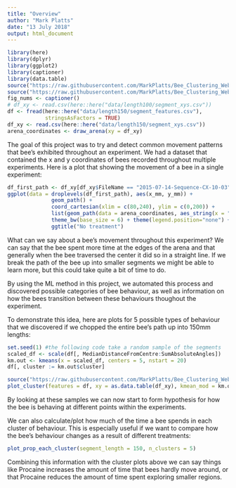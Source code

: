 ```yaml
---
title: "Overview"
author: "Mark Platts"
date: "13 July 2018"
output: html_document
---
```


```r
library(here)
library(dplyr)
library(ggplot2)
library(captioner)
library(data.table)
source("https://raw.githubusercontent.com/MarkPlatts/Bee_Clustering_Website/master/code/R/helper_functions.R")
source("https://raw.githubusercontent.com/MarkPlatts/Bee_Clustering_Website/master/code/R/plot_prop_each_cluster.R")
fig_nums <- captioner()
# df_xy <- read.csv(here::here("data/length100/segment_xys.csv"))
df <- fread(here::here("data/length150/segment_features.csv"),
            stringsAsFactors = TRUE)
df_xy <- read.csv(here::here("data/length150/segment_xys.csv"))
arena_coordinates <- draw_arena(xy = df_xy)
```

The goal of this project was to try and detect common movement patterns that bee's exhibited throughout an experiment. We had a dataset that contained the x and y coordinates of bees recorded throughout multiple experiments. Here is a plot that showing the movement of a bee in a single experiment:

```r
df_first_path <- df_xy[df_xy$FileName == "2015-07-14-Sequence-CX-10-03", ]
ggplot(data = droplevels(df_first_path), aes(x_mm, y_mm)) + 
              geom_path() + 
              coord_cartesian(xlim = c(80,240), ylim = c(0,200)) +
              list(geom_path(data = arena_coordinates, aes_string(x = "x", y = "y"))) + 
              theme_bw(base_size = 6) + theme(legend.position="none") +
              ggtitle("No treatment")
```

What can we say about a bee's movement throughout this experiment? We can say that the bee spent more time at the edges of the arena and that generally when the bee traversed the center it did so in a straight line. If we break the path of the bee up into smaller segments we might be able to learn more, but this could take quite a bit of time to do.

By using the ML method in this project, we automated this process and discovered possible categories of bee behaviour, as well as information on how the bees transition between these behaviours thoughout the experiment.

To demonstrate this idea, here are plots for 5 possible types of behaviour that we discovered if we chopped the entire bee's path up into 150mm lengths:

```r
set.seed(1) #the following code take a random sample of the segments
scaled_df <- scale(df[, MedianDistanceFromCentre:SumAbsoluteAngles])
km.out <- kmeans(x = scaled_df, centers = 5, nstart = 20)
df[, cluster := km.out$cluster]
```

```r
source("https://raw.githubusercontent.com/MarkPlatts/Bee_Clustering_Website/master/code/R/helper_functions.R")
plot_cluster(features = df, xy = as.data.table(df_xy), kmean_mod = km.out, nSegments = 5)
```

By looking at these samples we can now start to form hypothesis for how the bee is behaving at different points within the experiments.

We can also calculate/plot how much of the time a bee spends in each cluster of behaviour. This is especially useful if we want to compare how the bee's behaviour changes as a result of different treatments:

```r
plot_prop_each_cluster(segment_length = 150, n_clusters = 5)
```

Combining this information with the cluster plots above we can say things like Procaine increases the amount of time that bees hardly move around, or that Procaine reduces the amount of time spent exploring smaller regions.
